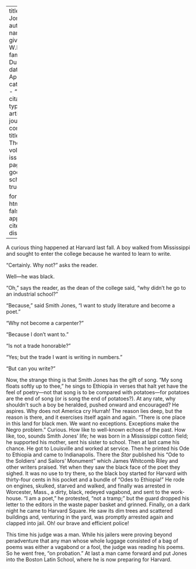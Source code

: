 
---
title: 'Smith Jones'
author:
  - name:
      given: W.E.B.
      family: Du Bois
date: Apr. 1911
categories: 
  - ""
citation: 
  type: article-journal
  container-title: The Crisis
  volume: 1
  issue: 6
  page: 22
google-scholar: true

format:
  html:
    toc: false
    appendix-cite-as: display
---



A curious thing happened at Harvard last fall. A boy walked from Mississippi and sought to enter the college because he wanted to learn to write.

"Certainly. Why not?" asks the reader.

Well---he was black.

"Oh," says the reader, as the dean of the college said, "why didn't he go to an industrial school?"

"Because," said Smith Jones, "I want to study literature and become a poet."

"Why not become a carpenter?" 

"Because I don't want to."

"Is not a trade honorable?"

"Yes; but the trade I want is writing in numbers."

"But can you write?"

Now, the strange thing is that Smith Jones has the gift of song. "My song floats softly up to thee,"
he sings to Ethiopia in verses that halt yet have the feel of poetry---not that song is to be compared with potatoes---for potatoes are the end of song (or is song the end of potatoes?). At any rate, why shouldn't such a boy be heralded, pushed onward and encouraged? He aspires. Why does not America cry Hurrah! The reason lies deep, but the reason is there, and it exercises itself again and again. "There is one place in this land for black men. We want no exceptions. Exceptions make the Negro problem." Curious. How like to well-known echoes of the past. How like, too, sounds Smith Jones' life; he was born in a Mississippi cotton field; he supported his mother, sent his sister to school. Then at last came his chance. He got to Louisville and worked at service. Then he printed his Ode to Ethiopia and came to Indianapolis. There the *Star* published his "Ode to the Soldiers' and Sailors' Monument" which James Whitcomb Riley and other writers praised. Yet when they saw the black face of the poet they sighed. It was no use to try there, so the black boy started for Harvard with thirty-four cents in his pocket and a bundle of "Odes to Ethiopia!" He rode on engines, skulked, starved and walked, and finally was arrested in Worcester, Mass., a dirty, black, redeyed vagabond, and sent to the work-house. "I am a poet," he protested, "not a tramp;" but the guard dropped his letter to the editors in the waste paper basket and grinned. Finally, on a dark night he came to Harvard Square. He saw its dim trees and scattered buildings and, venturing in the yard, was promptly arrested again and clapped into jail. Oh! our brave and efficient police!

This time his judge was a man. While his jailers were proving beyond peradventure that any man whose whole luggage consisted of a bag of poems was either a vagabond or a fool, the judge was reading his poems. So he went free, "on probation." At last a man came forward and put Jones into the Boston Latin School, where he is now preparing for Harvard.

